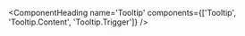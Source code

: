 
<ComponentHeading
  name='Tooltip'
  components={['Tooltip', 'Tooltip.Content', 'Tooltip.Trigger']}
/>
<Text variant='lead' />

```javascript

```
